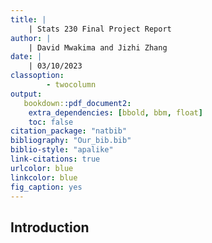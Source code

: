 ```yaml
---
title: |
    | Stats 230 Final Project Report
author: |
    | David Mwakima and Jizhi Zhang
date: |
    | 03/10/2023
classoption:
        - twocolumn
output: 
   bookdown::pdf_document2:
    extra_dependencies: [bbold, bbm, float]
    toc: false
citation_package: "natbib"
bibliography: "Our_bib.bib"
biblio-style: "apalike"
link-citations: true
urlcolor: blue
linkcolor: blue
fig_caption: yes
---
```


## Introduction



